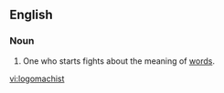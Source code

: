 ==English==
===Noun===
{{en-noun}}
#One who starts fights about the meaning of [[word]]s.

[[vi:logomachist]]